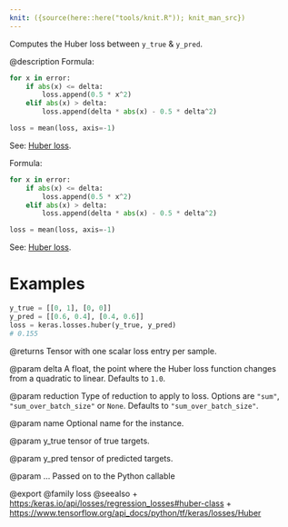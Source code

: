 ```yaml
---
knit: ({source(here::here("tools/knit.R")); knit_man_src})
---
```

Computes the Huber loss between `y_true` & `y_pred`.

@description
Formula:
```python
for x in error:
    if abs(x) <= delta:
        loss.append(0.5 * x^2)
    elif abs(x) > delta:
        loss.append(delta * abs(x) - 0.5 * delta^2)

loss = mean(loss, axis=-1)
```
See: [Huber loss](https://en.wikipedia.org/wiki/Huber_loss).

Formula:

```python
for x in error:
    if abs(x) <= delta:
        loss.append(0.5 * x^2)
    elif abs(x) > delta:
        loss.append(delta * abs(x) - 0.5 * delta^2)

loss = mean(loss, axis=-1)
```
See: [Huber loss](https://en.wikipedia.org/wiki/Huber_loss).

# Examples
```python
y_true = [[0, 1], [0, 0]]
y_pred = [[0.6, 0.4], [0.4, 0.6]]
loss = keras.losses.huber(y_true, y_pred)
# 0.155
```

@returns
    Tensor with one scalar loss entry per sample.

@param delta
A float, the point where the Huber loss function changes from a
quadratic to linear. Defaults to `1.0`.

@param reduction
Type of reduction to apply to loss. Options are `"sum"`,
`"sum_over_batch_size"` or `None`. Defaults to
`"sum_over_batch_size"`.

@param name
Optional name for the instance.

@param y_true
tensor of true targets.

@param y_pred
tensor of predicted targets.

@param ...
Passed on to the Python callable

@export
@family loss
@seealso
+ <https:/keras.io/api/losses/regression_losses#huber-class>
+ <https://www.tensorflow.org/api_docs/python/tf/keras/losses/Huber>
